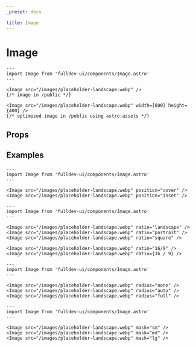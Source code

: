 ```yaml
---
_preset: docs

title: Image
---
```


# Image


```astro live
---
import Image from 'fulldev-ui/components/Image.astro'
---

<Image src="/images/placeholder-landscape.webp" />
{/* image in /public */}

<Image src="/images/placeholder-landscape.webp" width={600} height={400} />
{/* optimized image in /public using astro:assets */}
```

## Props

<PropsTable />

## Examples

```astro live
---
import Image from 'fulldev-ui/components/Image.astro'
---

<Image src="/images/placeholder-landscape.webp" position="cover" />
<Image src="/images/placeholder-landscape.webp" position="inset" />
```

```astro live
---
import Image from 'fulldev-ui/components/Image.astro'
---

<Image src="/images/placeholder-landscape.webp" ratio="landscape" />
<Image src="/images/placeholder-landscape.webp" ratio="portrait" />
<Image src="/images/placeholder-landscape.webp" ratio="square" />

<Image src="/images/placeholder-landscape.webp" ratio="16/9" />
<Image src="/images/placeholder-landscape.webp" ratio={16 / 9} />
```

```astro live
---
import Image from 'fulldev-ui/components/Image.astro'
---

<Image src="/images/placeholder-landscape.webp" radius="none" />
<Image src="/images/placeholder-landscape.webp" radius="auto" />
<Image src="/images/placeholder-landscape.webp" radius="full" />
```

```astro live
---
import Image from 'fulldev-ui/components/Image.astro'
---

<Image src="/images/placeholder-landscape.webp" mask="sm" />
<Image src="/images/placeholder-landscape.webp" mask="md" />
<Image src="/images/placeholder-landscape.webp" mask="lg" />
```
